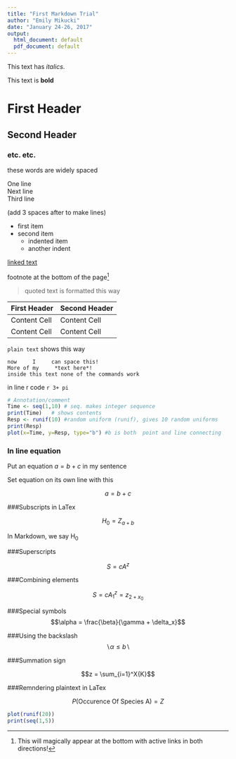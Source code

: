 ```yaml
---
title: "First Markdown Trial"
author: "Emily Mikucki"
date: "January 24-26, 2017"
output:
  html_document: default
  pdf_document: default
---
```


This text has *italics*.  

This text is **bold**

# First Header

## Second Header

### etc. etc. 

these         words are widely        spaced

One line   
Next line   
Third line   

(add 3 spaces after to make lines)

- first item
- second item
    * indented item
    * another indent 
    
[linked text](website address)

footnote at the bottom of the page^[This will magically appear at the bottom with active links in both directions!]

> quoted text is formatted this way 

First Header  | Second Header
------------- | -------------
Content Cell  | Content Cell
Content Cell  | Content Cell

`plain text` shows this way

```
now     I     can space this!
More of my     *text here*!
inside this text none of the commands work
```

in line r code `r 3+ pi`

```r
# Annotation/comment
Time <- seq(1,10) # seq. makes integer sequence
print(Time)   # shows contents
Resp <- runif(10) #random uniform (runif), gives 10 random uniforms
print(Resp)
plot(x=Time, y=Resp, type="b") #b is both  point and line connecting 

```

### In line equation 
Put an equation $a = b + c$ in my sentence 

Set equation on its own line with this 

$$ a = b + c$$

###Subscripts in LaTex

$$H_0 = Z_{a + b}$$

In Markdown, we say H~0~

###Superscripts 

$$S = cA^z$$

###Combining elements

$$S=cA^z_1 = z_{2+ x_0}$$

###Special symbols
$$\alpha = \frac{\beta}{\gamma + \delta_x}$$

###Using the backslash 
$$\backslash \alpha \le b \backslash$$

###Summation sign

$$z = \sum_{i=1}^X{K}$$

###Remndering plaintext in LaTex

$$P(\mbox{Occurence Of Species A}) = Z$$


```r
plot(runif(20))
print(seq(1,5))
```

